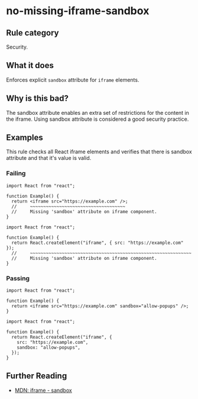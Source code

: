 # no-missing-iframe-sandbox

## Rule category

Security.

## What it does

Enforces explicit `sandbox` attribute for `iframe` elements.

## Why is this bad?

The sandbox attribute enables an extra set of restrictions for the content in the iframe. Using sandbox attribute is considered a good security practice.

## Examples

This rule checks all React iframe elements and verifies that there is sandbox attribute and that it's value is valid.

### Failing

```tsx twoslash
import React from "react";

function Example() {
  return <iframe src="https://example.com" />;
  //     ~~~~~~~~~~~~~~~~~~~~~~~~~~~~~~~~~~~~
  //     Missing 'sandbox' attribute on iframe component.
}
```

```tsx {4}
import React from "react";

function Example() {
  return React.createElement("iframe", { src: "https://example.com" });
  //     ~~~~~~~~~~~~~~~~~~~~~~~~~~~~~~~~~~~~~~~~~~~~~~~~~~~~~~~~~~~~~
  //     Missing 'sandbox' attribute on iframe component.
}
```

### Passing

```tsx
import React from "react";

function Example() {
  return <iframe src="https://example.com" sandbox="allow-popups" />;
}
```

```tsx
import React from "react";

function Example() {
  return React.createElement("iframe", {
    src: "https://example.com",
    sandbox: "allow-popups",
  });
}
```

## Further Reading

- [MDN: iframe - sandbox](https://developer.mozilla.org/en-US/docs/Web/HTML/Element/iframe#attributes)
